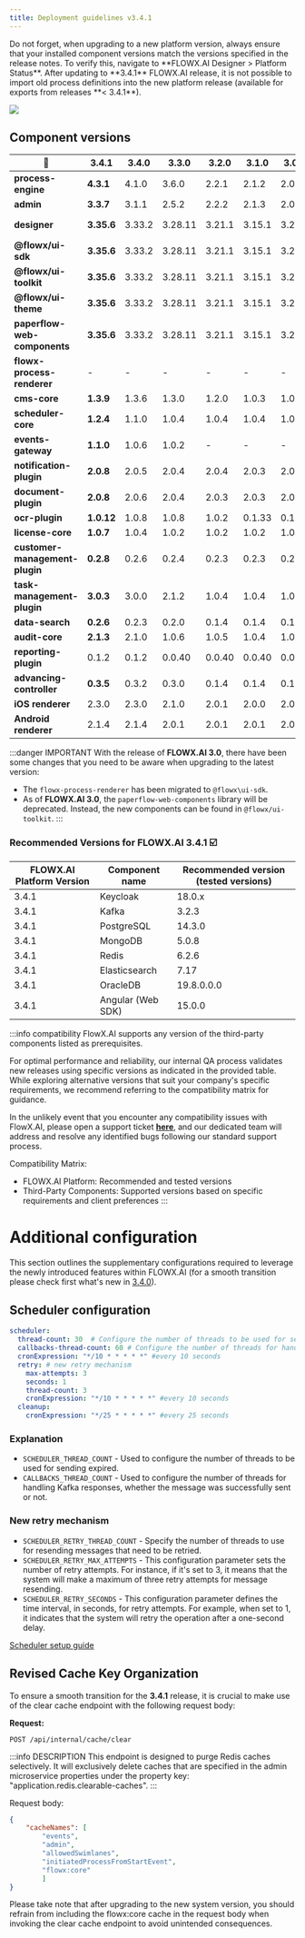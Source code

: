 ```yaml
---
title: Deployment guidelines v3.4.1
---
```


<Info>
Do not forget, when upgrading to a new platform version, always ensure that your installed component versions match the versions specified in the release notes. To verify this, navigate to **FLOWX.AI Designer > Platform Status**.
</Info>

<Warning>
After updating to **3.4.1** FLOWX.AI release, it is not possible to import old process definitions into the new platform release (available for exports from releases **< 3.4.1**).
</Warning>

![](https://s3.eu-west-1.amazonaws.com/docx.flowx.ai/release-notes/release_platform_version_check.png)

## Component versions   

| 🧩                            | 3.4.1      | 3.4.0  | 3.3.0   | 3.2.0  | 3.1.0  | 3.0.0  | 2.14.0   | 2.13.0  | 2.12.0  | 2.11.0  | 2.10.0  | 2.9.0   | 2.8.1   | 2.8.0   | 2.7.0   | 2.6.0   | 2.5.0   | 2.4.0   | 2.3.0   | 2.2.0   |
| ------------------------------ | ---------- | ------ | ------- | ------ | ------ | ------ | -------- | ------- | ------- | ------- | ------- | ------- | ------- | ------- | ------- | ------- | ------- | ------- | ------- | ------- |
| **process-engine**             | **4.3.1**  | 4.1.0  | 3.6.0   | 2.2.1  | 2.1.2  | 2.0.7  | 0.4.104  | 0.4.95  | 0.4.90  | 0.4.83  | 0.4.60  | 0.4.49  | 0.4.44  | 0.4.42  | 0.4.42  | 0.4.36  | 0.4.29  | 0.4.22  | 0.4.21  | 0.4.18  |
| **admin**                      | **3.3.7**  | 3.1.1  | 2.5.2   | 2.2.2  | 2.1.3  | 2.0.8  | 0.3.119  | 0.3.103 | 0.3.92  | 0.3.81  | 0.3.60  | 0.3.55  | 0.3.47  | 0.3.43  | 0.3.40  | 0.3.36  | 0.3.34  | 0.3.29  | 0.3.23  | 0.3.21  |
| **designer**                   | **3.35.6** | 3.33.2 | 3.28.11 | 3.21.1 | 3.15.1 | 3.2.1  | 2.78.4-1 | 2.63.6  | 2.60.7  | 2.48.9  | 2.39.2  | 2.33.0  | 2.28.1  | 2.24.2  | 2.23.0  | 2.19.2  | 2.18.2  | 2.17.4  | 2.15.2  | 2.14.4  |
| **@flowx/ui-sdk**              | **3.35.6** | 3.33.2 | 3.28.11 | 3.21.1 | 3.15.1 | 3.2.1  | n/a      | n/a     | n/a     | n/a     | n/a     | n/a     | n/a     | n/a     | n/a     | n/a     | n/a     | n/a     | n/a     | n/a     |
| **@flowx/ui-toolkit**          | **3.35.6** | 3.33.2 | 3.28.11 | 3.21.1 | 3.15.1 | 3.2.1  | n/a      | n/a     | n/a     | n/a     | n/a     | n/a     | n/a     | n/a     | n/a     | n/a     | n/a     | n/a     | n/a     | n/a     |
| **@flowx/ui-theme**            | **3.35.6** | 3.33.2 | 3.28.11 | 3.21.1 | 3.15.1 | 3.2.1  | n/a      | n/a     | n/a     | n/a     | n/a     | n/a     | n/a     | n/a     | n/a     | n/a     | n/a     | n/a     | n/a     | n/a     |
| **paperflow-web-components**   | **3.35.6** | 3.33.2 | 3.28.11 | 3.21.1 | 3.15.1 | 3.2.1  | 2.78.4-1 | 2.63.6  | 2.60.7  | 0.2.10  | 0.2.10  | 0.2.10  | 0.2.6   | 0.2.6   | 0.2.6   | 0.2.6   | 0.2.6   | 0.2.6   | 0.2.6   | 0.2.5   |
| **flowx-process-renderer**     | -          | -      | -       | -      | -      | -      | 2.78.4-1 | 2.63.6  | 2.60.7  | 2.48.9  | 2.39.2  | 2.33.0  | 2.28.1  | 2.24.2  | 2.23.0  | 2.19.2  | 2.18.2  | 2.17.4  | 2.15.2  | 2.14.4  |
| **cms-core**                   | **1.3.9**  | 1.3.6  | 1.3.0   | 1.2.0  | 1.0.3  | 1.0.2  | 0.2.38   | 0.2.36  | 0.2.33  | 0.2.30  | 0.2.25  | 0.2.23  | 0.2.23  | 0.2.23  | 0.2.23  | 0.2.23  | 0.2.20  | 0.2.20  | 0.2.18  | 0.2.17  |
| **scheduler-core**             | **1.2.4**  | 1.1.0  | 1.0.4   | 1.0.4  | 1.0.4  | 1.0.1  | 0.0.34   | 0.0.34  | 0.0.34  | 0.0.33  | 0.0.28  | 0.0.27  | 0.0.27  | 0.0.27  | 0.0.27  | 0.0.27  | 0.0.24  | 0.0.24  | 0.0.23  | 0.0.23  |
| **events-gateway**             | **1.1.0**  | 1.0.6  | 1.0.2   | -      | -      | -      | -        | -       | -       | -       | -       | -       | -       | -       | -       | -       | -       | -       | -       | -       |
| **notification-plugin**        | **2.0.8**  | 2.0.5  | 2.0.4   | 2.0.4  | 2.0.3  | 2.0.1  | 1.0.206  | 1.0.206 | 1.0.206 | 1.0.205 | 1.0.200 | 1.0.198 | 1.0.198 | 1.0.197 | 1.0.194 | 1.0.194 | 1.0.191 | 1.0.191 | 1.0.190 | 1.0.190 |
| **document-plugin**            | **2.0.8**  | 2.0.6  | 2.0.4   | 2.0.3  | 2.0.3  | 2.0.2  | 1.0.53   | 1.0.53  | 1.0.53  | 1.0.52  | 1.0.47  | 1.0.42  | 1.0.41  | 1.0.38  | 1.0.37  | 1.0.37  | 1.0.35  | 1.0.35  | 1.0.31  | 1.0.31  |
| **ocr-plugin**                 | **1.0.12** | 1.0.8  | 1.0.8   | 1.0.2  | 0.1.33 | 0.1.33 | 0.1.33   | 0.1.33  | 0.1.5   | 0.1.5   | 0.1.5   | 0.1.5   | 0.1.5   | 0.1.5   | 0.1.5   | 0.1.5   | 0.1.5   | 0.1.5   | 0.0.109 | 0.0.109 |
| **license-core**               | **1.0.7**  | 1.0.4  | 1.0.2   | 1.0.2  | 1.0.2  | 1.0.1  | 0.1.28   | 0.1.28  | 0.1.28  | 0.1.27  | 0.1.23  | 0.1.19  | 0.1.18  | 0.1.18  | 0.1.18  | 0.1.18  | 0.1.15  | 0.1.15  | 0.1.13  | 0.1.13  |
| **customer-management-plugin** | **0.2.8**  | 0.2.6  | 0.2.4   | 0.2.3  | 0.2.3  | 0.2.1  | 0.1.28   | 0.1.28  | 0.1.28  | 0.1.27  | 0.1.23  | 0.1.22  | 0.1.22  | 0.1.22  | 0.1.22  | 0.1.22  | 0.1.20  | 0.1.20  | 0.1.18  | 0.1.18  |
| **task-management-plugin**     | **3.0.3**  | 3.0.0  | 2.1.2   | 1.0.4  | 1.0.4  | 1.0.1  | 0.0.42   | 0.0.42  | 0.0.40  | 0.0.37  | 0.0.29  | 0.0.28  | 0.0.28  | 0.0.27  | 0.0.27  | 0.0.27  | 0.0.22  | 0.0.22  | 0.0.21  | 0.0.21  |
| **data-search**                | **0.2.6**  | 0.2.3  | 0.2.0   | 0.1.4  | 0.1.4  | 0.1.3  | 0.0.8    | 0.0.8   | 0.0.6   | n/a     | n/a     | n/a     | n/a     | n/a     | n/a     | n/a     | n/a     | n/a     | n/a     | n/a     |
| **audit-core**                 | **2.1.3**  | 2.1.0  | 1.0.6   | 1.0.5  | 1.0.4  | 1.0.1  | 0.0.8    | 0.0.5   | n/a     | n/a     | n/a     | n/a     | n/a     | n/a     | n/a     | n/a     | n/a     | n/a     | n/a     | n/a     |
| **reporting-plugin**           | 0.1.2      | 0.1.2  | 0.0.40  | 0.0.40 | 0.0.40 | 0.0.39 | 0.0.39   | n/a     | n/a     | n/a     | n/a     | n/a     | n/a     | n/a     | n/a     | n/a     | n/a     | n/a     | n/a     | n/a     |
| **advancing-controller**       | **0.3.5**  | 0.3.2  | 0.3.0   | 0.1.4  | 0.1.4  | 0.1.2  | 0.0.6    | n/a     | n/a     | n/a     | n/a     | n/a     | n/a     | n/a     | n/a     | n/a     | n/a     | n/a     | n/a     | n/a     |
| **iOS renderer**               | 2.3.0      | 2.3.0  | 2.1.0   | 2.0.1  | 2.0.0  | 2.0.0  | n/a      | n/a     | n/a     | n/a     | n/a     | n/a     | n/a     | n/a     | n/a     | n/a     | n/a     | n/a     | n/a     | n/a     |
| **Android renderer**           | 2.1.4      | 2.1.4  | 2.0.1   | 2.0.1  | 2.0.1  | 2.0.1  | n/a      | n/a     | n/a     | n/a     | n/a     | n/a     | n/a     | n/a     | n/a     | n/a     | n/a     | n/a     | n/a     | n/a     |


:::danger IMPORTANT
With the release of **FLOWX.AI 3.0**, there have been some changes that you need to be aware when upgrading to the latest version:
* The `flowx-process-renderer` has been migrated to `@flowx\ui-sdk`.
* As of **FLOWX.AI 3.0**, the `paperflow-web-components` library will be deprecated. Instead, the new components can be found in `@flowx/ui-toolkit`.
:::

### Recommended Versions for FLOWX.AI 3.4.1 ☑️

| FLOWX.AI Platform Version | Component name    | Recommended version (tested versions) |
| ------------------------- | ----------------- | ------------------------------------- |
| 3.4.1                     | Keycloak          | 18.0.x                                |
| 3.4.1                     | Kafka             | 3.2.3                                 |
| 3.4.1                     | PostgreSQL        | 14.3.0                                |
| 3.4.1                     | MongoDB           | 5.0.8                                 |
| 3.4.1                     | Redis             | 6.2.6                                 |
| 3.4.1                     | Elasticsearch     | 7.17                                  |
| 3.4.1                     | OracleDB          | 19.8.0.0.0                            |
| 3.4.1                     | Angular (Web SDK) | 15.0.0                                |


:::info compatibility
FlowX.AI supports any version of the third-party components listed as prerequisites.

For optimal performance and reliability, our internal QA process validates new releases using specific versions as indicated in the provided table.
While exploring alternative versions that suit your company's specific requirements, we recommend referring to the compatibility matrix for guidance.

In the unlikely event that you encounter any compatibility issues with FlowX.AI, please open a support ticket [**here**](https://support.flowx.ai/), and our dedicated team will address and resolve any identified bugs following our standard support process.

Compatibility Matrix:

* FLOWX.AI Platform: Recommended and tested versions
* Third-Party Components: Supported versions based on specific requirements and client preferences
:::


# Additional configuration

This section outlines the supplementary configurations required to leverage the newly introduced features within FLOWX.AI (for a smooth transition please check first what's new in [3.4.0](../v3.4.0-september-2023/v3.4.0-september-2023.md)).

## Scheduler configuration

```yaml
scheduler:
  thread-count: 30  # Configure the number of threads to be used for sending expired messages.
  callbacks-thread-count: 60 # Configure the number of threads for handling Kafka responses, whether the message was successfully sent or not
  cronExpression: "*/10 * * * * *" #every 10 seconds
  retry: # new retry mechanism
    max-attempts: 3
    seconds: 1
    thread-count: 3
    cronExpression: "*/10 * * * * *" #every 10 seconds
  cleanup:
    cronExpression: "*/25 * * * * *" #every 25 seconds
```

### Explanation 

* `SCHEDULER_THREAD_COUNT` - Used to configure the number of threads to be used for sending expired.
* `CALLBACKS_THREAD_COUNT` - Used to configure the number of threads for handling Kafka responses, whether the message was successfully sent or not.

### New retry mechanism

* `SCHEDULER_RETRY_THREAD_COUNT` - Specify the number of threads to use for resending messages that need to be retried.
* `SCHEDULER_RETRY_MAX_ATTEMPTS` - This configuration parameter sets the number of retry attempts. For instance, if it's set to 3, it means that the system will make a maximum of three retry attempts for message resending.
* `SCHEDULER_RETRY_SECONDS` - This configuration parameter defines the time interval, in seconds, for retry attempts. For example, when set to 1, it indicates that the system will retry the operation after a one-second delay. 

[Scheduler setup guide](../../docs/platform-setup-guides/scheduler-setup-guide)

## Revised Cache Key Organization

To ensure a smooth transition for the **3.4.1** release, it is crucial to make use of the clear cache endpoint with the following request body:

**Request:**
```http
POST /api/internal/cache/clear
```

:::info DESCRIPTION 
This endpoint is designed to purge Redis caches selectively. It will exclusively delete caches that are specified in the admin microservice properties under the property key: "application.redis.clearable-caches".
:::

Request body:

```json
{
    "cacheNames": [
        "events",
        "admin",
        "allowedSwimlanes",
        "initiatedProcessFromStartEvent",
        "flowx:core"
        ]
}
```

<Warning>
Please take note that after upgrading to the new system version, you should refrain from including the flowx:core cache in the request body when invoking the clear cache endpoint to avoid unintended consequences.
</Warning>



